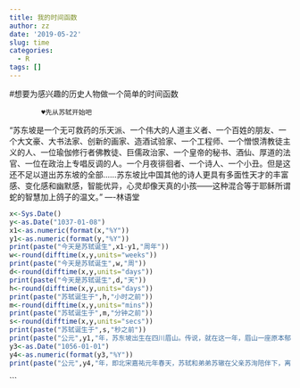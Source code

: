 ```yaml
---
title: 我的时间函数
author: zz
date: '2019-05-22'
slug: time
categories:
  - R
tags: []
---
```

#想要为感兴趣的历史人物做一个简单的时间函数

            ♥先从苏轼开始吧
"苏东坡是一个无可救药的乐天派、一个伟大的人道主义者、一个百姓的朋友、一个大文豪、大书法家、创新的画家、造酒试验家、一个工程师、一个憎恨清教徒主义的人、一位瑜伽修行者佛教徒、巨儒政治家、一个皇帝的秘书、酒仙、厚道的法官、一位在政治上专唱反调的人。一个月夜徘徊者、一个诗人、一个小丑。但是这还不足以道出苏东坡的全部……苏东坡比中国其他的诗人更具有多面性天才的丰富感、变化感和幽默感，智能优异，心灵却像天真的小孩——这种混合等于耶稣所谓蛇的智慧加上鸽子的温文。"                                        ----林语堂
```r
x<-Sys.Date()
y<-as.Date("1037-01-08")
x1<-as.numeric(format(x,"%Y"))
y1<-as.numeric(format(y,"%Y"))
print(paste("今天是苏轼诞生",x1-y1,"周年"))
w<-round(difftime(x,y,units="weeks"))
print(paste("今天是苏轼诞生",w,"周"))
d<-round(difftime(x,y,units="days"))
print(paste("今天是苏轼诞生",d,"天"))
h<-round(difftime(x,y,units="days"))
print(paste("苏轼诞生于",h,"小时之前"))
m<-round(difftime(x,y,units="mins"))
print(paste("苏轼诞生于",m,"分钟之前"))
s<-round(difftime(x,y,units="secs"))
print(paste("苏轼诞生于",s,"秒之前"))
print(paste("公元",y1,"年，苏东坡出生在四川眉山。传说，就在这一年，眉山一座原本郁郁葱葱的大山，不知为何，突然花草凋零、树木枯萎。民间有言：”眉山出三苏，草木为之枯"))
y3<-as.Date("1056-01-01")
y4<-as.numeric(format(y3,"%Y"))
print(paste("公元",y4,"年，即北宋嘉祐元年春天，苏轼和弟弟苏辙在父亲苏洵陪伴下，离家出川，前往汴京参加科考.阴差阳错之下成为当年科考第二名"))

```
```

